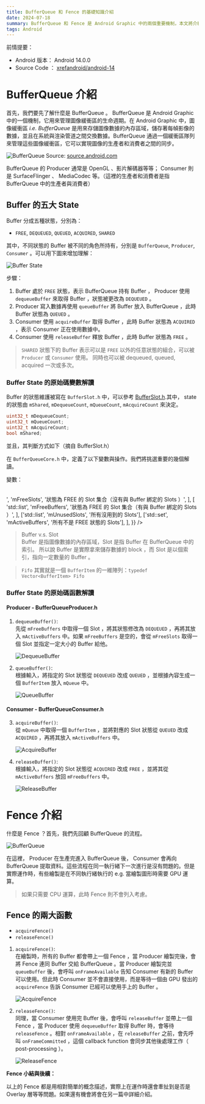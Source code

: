 ```yaml
---
title: BufferQueue 和 Fence 的基礎知識介紹
date: 2024-07-18
summary: BufferQueue 和 Fence 是 Android Graphic 中的兩個重要機制，本文將介紹 BufferQueue 的概念與簡述 Fence 機制的運作。
tags: Android
---
```


前情提要：

- Android 版本： Android 14.0.0
- Source Code ： [xrefandroid/android-14](http://xrefandroid.com/android-14.0.0_r21/)

# BufferQueue 介紹

首先，我們要先了解什麼是 BufferQueue 。 BufferQueue 是 Android Graphic 中的一個機制，它用來管理圖像緩衝區的生命週期。在 Android Graphic 中，圖像緩衝區 _i.e. BufferQueue_ 是用來存儲圖像數據的內存區域，儲存著每幀影像的數據，並且在系統與渲染管道之間交換數據。BufferQueue 通過一個緩衝區隊列來管理這些圖像緩衝區，它可以實現圖像的生產者和消費者之間的同步。

![BufferQueue](/images/bufferqueue-and-fence/bufferqueue-official.png)
Source: [source.android.com](https://source.android.com/static/docs/core/graphics/images/bufferqueue.png)

BufferQueue 的 Producer 通常是 OpenGL 、影片解碼器等等； Consumer 則是 SurfaceFlinger 、 MediaCodec 等。（這裡的生產者和消費者是指 BufferQueue 中的生產者與消費者）

## Buffer 的五大 State

Buffer 分成五種狀態，分別為：

- `FREE`, `DEQUEUED`, `QUEUED`, `ACQUIRED`, `SHARED`

其中，不同狀態的 Buffer 被不同的角色所持有，分別是 `BufferQueue`, `Producer`, `Consumer` 。可以用下圖來增加理解：

![Buffer State](/images/bufferqueue-and-fence/bufferstate.png)

步驟：

1. Buffer 處於 `FREE` 狀態，表示 BufferQueue 持有 Buffer ， Producer 使用 `dequeueBuffer` 來取得 Buffer ，狀態被更改為 `DEQUEUED` 。
2. Producer 寫入數據再使用 `queueBuffer` 將 Buffer 放入 BufferQueue ，此時 Buffer 狀態為 `QUEUED` 。
3. Consumer 使用 `acquireBuffer` 取得 Buffer ，此時 Buffer 狀態為 `ACQUIRED` ，表示 Consumer 正在使用數據中。
4. Consumer 使用 `releaseBuffer` 釋放 Buffer ，此時 Buffer 狀態為 `FREE` 。

> `SHARED` 狀態下的 Buffer 表示可以是 `FREE` 以外的任意狀態的組合，可以被 `Producer` 或 `Consumer` 使用。
> 同時也可以被 dequeued, queued, acquired 一次或多次。

### Buffer State 的原始碼變數解讀

Buffer 的狀態維護被寫在 `BufferSlot.h` 中，可以參考 [BufferSlot.h](http://xrefandroid.com/android-14.0.0_r21/xref/frameworks/native/libs/gui/include/gui/BufferSlot.h).其中， state 的狀態由 `mShared`, `mDequeueCount`, `mQueueCount`, `mAcquireCount` 來決定。

```cpp
uint32_t mDequeueCount;
uint32_t mQueueCount;
uint32_t mAcquireCount;
bool mShared;
```

並且，其判斷方式如下（摘自 BufferSlot.h）

<Table
  data={{
    headers: ['', 'mShared', 'mDequeueCount', 'mQueueCount', 'mAcquireCount'],
    rows: [
      ['FREE', 'false', '0', '0', '0'],
      ['DEQUEUED', 'false', '1', '0', '0'],
      ['QUEUED', 'false', '0', '1', '0'],
      ['ACQUIRED', 'false', '0', '0', '1'],
      ['SHARED', 'true', 'any', 'any', 'any'],
    ],
  }}
/>

在 `BufferQueueCore.h` 中，定義了以下變數與操作。我們將挑選重要的幾個解讀。

變數：

<Table
  data={{
    headers: ['型別', '變數', '描述'],
    rows: [
      ['Fifo', 'mQueue', '用來儲存 Buffer 的 FIFO 隊列'],
      ['BufferQueueDefs::SlotsType', 'mSlots', '用來儲存 Buffer 的 Slot'],
      [
        'std::set<int>',
        'mFreeSlots',
        '狀態為 FREE 的 Slot 集合（沒有與 Buffer 綁定的 Slots ）',
      ],
      [
        'std::list<int>',
        'mFreeBuffers',
        '狀態為 FREE 的 Slot 集合（有與 Buffer 綁定的 Slots ）',
      ],
      ['std::list<int>', 'mUnusedSlots', '所有沒用到的 Slots'],
      ['std::set<int>', 'mActiveBuffers', '所有不是 FREE 狀態的 Slots'],
    ],
  }}
/>

> Buffer v.s. Slot  
> Buffer 是指圖像數據的內存區域，Slot 是指 Buffer 在 BufferQueue 中的索引。
> 所以說 Buffer 是實際拿來儲存數據的 block ，而 Slot 是以個索引，指向一定數量的 Buffer 。

> `Fifo` 其實就是一個 `BufferItem` 的一維陣列：`typedef Vector<BufferItem> Fifo`

### Buffer State 的原始碼函數解讀

#### Producer - BufferQueueProducer.h

1. `dequeueBuffer()`:  
   先從 `mFreeBuffers` 中取得一個 Slot ，將其狀態修改為 `DEQUEUED` ，再將其放入 `mActiveBuffers` 中。如果 `mFreeBuffers` 是空的，會從 `mFreeSlots` 取得一個 Slot 並指定一定大小的 Buffer 給他。

   ![DequeueBuffer](/images/bufferqueue-and-fence/dequeuebuffer.png)

2. `queueBuffer()`:  
   根據輸入，將指定的 Slot 狀態從 `DEQUEUED` 改成 `QUEUED` ，並根據內容生成一個 `BufferItem` 放入 `mQueue` 中。

   ![QueueBuffer](/images/bufferqueue-and-fence/queuebuffer.png)

#### Consumer - BufferQueueConsumer.h

3. `acquireBuffer()`:  
   從 `mQueue` 中取得一個 `BufferItem` ，並將對應的 Slot 狀態從 `QUEUED` 改成 `ACQUIRED` ，再將其放入 `mActiveBuffers` 中。

   ![AcquireBuffer](/images/bufferqueue-and-fence/acquirebuffer.png)

4. `releaseBuffer()`:  
   根據輸入，將指定的 Slot 狀態從 `ACQUIRED` 改成 `FREE` ，並將其從 `mActiveBuffers` 放回 `mFreeBuffers` 中。

   ![ReleaseBuffer](/images/bufferqueue-and-fence/releasebuffer.png)

# Fence 介紹

什麼是 Fence ？首先，我們先回顧 BufferQueue 的流程。

![BufferQueue](/images/bufferqueue-and-fence/bufferqueue-official.png)

在這裡， Producer 在生產完進入 BufferQueue 後， Consumer 會再向 BufferQueue 提取資料。這些流程在同一執行緒下一次進行是沒有問題的。但是實際運作時，有些繪製是在不同執行緒執行的 e.g. 當繪製圖形時需要 GPU 運算。

> 如果只需要 CPU 運算，此時 Fence 則不會列入考慮。

## Fence 的兩大函數

- `acquireFence()`
- `releaseFence()`

1. `acquireFence()`:  
   在繪製時，所有的 Buffer 都會帶上一個 Fence ，當 Producer 繪製完後，會將 Fence 連同 Buffer 交給 BufferQueue 。當 Producer 繪製完並 `queueBuffer` 後，會呼叫 `onFrameAvailable` 告知 Consumer 有新的 Buffer 可以使用。但此時 Consumer 並不會直接使用，而是等待一個由 GPU 發出的 `acquireFence` 告訴 Consumer 已經可以使用手上的 Buffer 。

   ![AcquireFence](/images/bufferqueue-and-fence/acquirefence.png)

2. `releaseFence()`:  
   同理，當 Consumer 使用完 Buffer 後，會呼叫 `releaseBuffer` 並帶上一個 Fence ，當 Producer 使用 `dequeueBuffer` 取得 Buffer 時，會等待 `releaseFence` 。相對 `onFrameAvailable` ，在 `releaseBuffer` 之前，會先呼叫 `onFrameCommitted` ，這個 callback function 會同步其他後處理工作（ post-processing ）。

   ![ReleaseFence](/images/bufferqueue-and-fence/releasefence.png)

**Fence 小結與後續：**

以上的 Fence 都是用相對簡單的概念描述，實際上在運作時還會牽扯到是否是 Overlay 層等等問題。如果還有機會將會在另一篇中詳細介紹。
